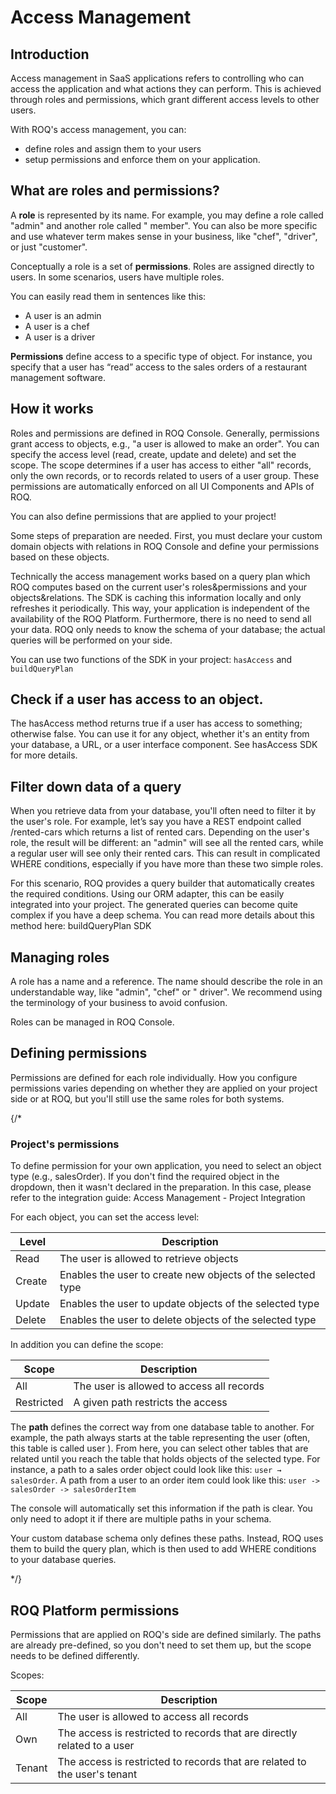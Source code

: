 
# Access Management

## Introduction

Access management in SaaS applications refers to controlling who can access the application and what actions they can
perform. This is achieved through roles and permissions, which grant different access levels to other users.

With ROQ's access management, you can:

* define roles and assign them to your users
* setup permissions and enforce them on your application.

## What are roles and permissions?

A **role** is represented by its name. For example, you may define a role called "admin" and another role called "
member". You can also be more specific and use whatever term makes sense in your business, like "chef", "driver", or
just "customer".

Conceptually a role is a set of **permissions**. Roles are assigned directly to users. In some scenarios, users have
multiple roles.

You can easily read them in sentences like this:

* A user is an admin
* A user is a chef
* A user is a driver

**Permissions** define access to a specific type of object. For instance, you specify that a user has “read” access to
the sales orders of a restaurant management software.

## How it works

Roles and permissions are defined in ROQ Console. Generally, permissions grant access to objects, e.g., "a user is
allowed to make an order". You can specify the access level (read, create, update and delete) and set the scope. The
scope determines if a user has access to either "all" records, only the own records, or to records related to users of a
user group. These permissions are automatically enforced on all UI Components and APIs of ROQ.

<Callout type="info" emoji="ℹ️">
You can also define permissions that are applied to your project!
</Callout>

Some steps of preparation are needed. First, you must declare your custom domain objects with relations in ROQ Console
and define your
permissions based on these objects.

Technically the access management works based on a query plan which ROQ computes based on the current user's
roles&permissions and your objects&relations. The SDK is caching this information locally and only refreshes it
periodically. This way, your application is independent of the availability of the ROQ Platform. Furthermore, there is
no need to send all your data. ROQ only needs to know the schema of your database; the actual queries will be performed
on your side.

You can use two functions of the SDK in your project: `hasAccess` and `buildQueryPlan`

## Check if a user has access to an object.

The hasAccess method returns true if a user has access to something; otherwise false. You can use it for any object,
whether it's an entity from your database, a URL, or a user interface component. See hasAccess SDK for more details.

## Filter down data of a query

When you retrieve data from your database, you'll often need to filter it by the user's role. For example, let’s say you
have a REST endpoint called /rented-cars which returns a list of rented cars. Depending on the user's role, the
result will be different: an "admin" will see all the rented cars, while a regular user will see only their
rented cars. This can result in complicated WHERE conditions, especially if you have more than these two simple roles.

For this scenario, ROQ provides a query builder that automatically creates the required conditions. Using our ORM
adapter, this can be easily integrated into your project. The generated queries can become quite complex if you have a
deep schema. You can read more details about this method here: buildQueryPlan SDK

## Managing roles

A role has a name and a reference. The name should describe the role in an understandable way, like "admin", "chef" or "
driver". We recommend using the terminology of your business to avoid confusion.

Roles can be managed in ROQ Console.

## Defining permissions

Permissions are defined for each role individually. How you configure permissions varies depending on whether they are
applied on your project side or at ROQ, but you'll still use the same roles for both systems.

{/* 

### Project's permissions

To define permission for your own application, you need to select an object type (e.g., salesOrder). If you don't find
the required object in the dropdown, then it wasn't declared in the preparation. In this case, please refer to the
integration guide: Access Management - Project Integration

For each object, you can set the access level:

| Level  | Description                                                 |
|--------|-------------------------------------------------------------|
| Read   | The user is allowed to retrieve objects                     |
| Create | Enables the user to create new objects of the selected type |
| Update | Enables the user to update objects of the selected type     |
| Delete | Enables the user to delete objects of the selected type     |

In addition you can define the scope:

| Scope      | Description                               |
|------------|-------------------------------------------|
| All        | The user is allowed to access all records |
| Restricted | A given path restricts the access         |

The **path** defines the correct way from one database table to another. For example, the path always starts at the
table representing the user (often, this table is called user ). From here, you can select other tables that are
related until you reach the table that holds objects of the selected type. For instance, a path to a sales order
object could look like this: `user → salesOrder`. A path from a user to an order item could look like
this: `user -> salesOrder -> salesOrderItem`

The console will automatically set this information if the path is clear. You only need to adopt it if there are
multiple paths in your schema.

Your custom database schema only defines these paths. Instead, ROQ uses them to build the query plan, which is then used
to add WHERE conditions to your database queries.

*/}

## ROQ Platform permissions

Permissions that are applied on ROQ's side are defined similarly. The paths are already pre-defined, so you don't need
to set them up, but the scope needs to be defined differently.

Scopes:

| Scope  | Description                                                               |
|--------|---------------------------------------------------------------------------|
| All    | The user is allowed to access all records                                 |
| Own    | The access is restricted to records that are directly related to a user   |
| Tenant | The access is restricted to records that are related to the user's tenant |